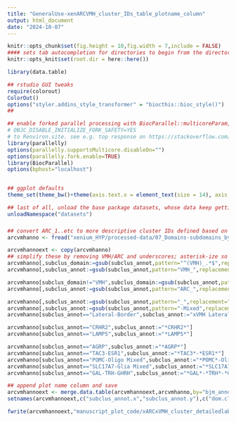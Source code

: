```yaml
---
title: "GeneralUse-xenARCVMH_cluster_IDs_table_plotname_column"
output: html_document
date: "2024-10-07"
---
```


```r
knitr::opts_chunk$set(fig.height = 10,fig.width = 7,include = FALSE)
#### sets tab autocompletion for directories to begin from the directory containing the .Rproj session, instead of the script's directory if different
knitr::opts_knit$set(root.dir = here::here())

library(data.table)

## rstudio GUI tweaks
require(colorout)
ColorOut()
options("styler.addins_style_transformer" = "biocthis::bioc_style()")
##

## enable forked parallel processing with BiocParallel::multicoreParam, future::, etc. seemed to need this a couple times, but otherwise havent so its here as a preventative measure. part of this is adding the line 
# OBJC_DISABLE_INITIALIZE_FORK_SAFETY=YES
# to Renviron.site. see e.g. top response on https://stackoverflow.com/questions/73638290/python-on-mac-is-it-safe-to-set-objc-disable-initialize-fork-safety-yes-globall 
library(parallelly)
options(parallelly.supportsMulticore.disableOn="")
options(parallelly.fork.enable=TRUE)
library(BiocParallel)
options(bphost="localhost")


## ggplot defaults
theme_set(theme_bw()+theme(axis.text.x = element_text(size = 14), axis.title.x = element_text(size = 16), axis.text.y = element_text(size = 14), axis.title.y = element_text(size =16), plot.title = element_text(size = 20,hjust=0.5), strip.text = element_text(size=18), legend.text = element_text(size=10), legend.title = element_text(size=11,hjust=0.5)))

## last of all, unload the base package datasets, whose data keep getting in the way of autocompletions (e.g., Theoph is priortized over TRUE)
unloadNamespace("datasets")
```


### 
```r
## convert ARC_1..etc to more descriptive cluster IDs defined based on ARC/VMH specific cluster marker analyses
arcvmhanno <- fread("xenium_HYP/processed-data/07_Domains-subdomains_by_knnSmoothing_Banksytypes/04e_ARC_and_VMH_cluster_identities_based_on_cellgroup_1vall.txt")

arcvmhannoext <- copy(arcvmhanno)
## simplify these by removing VMH/ARC and underscores; asterisk-ize so the gene names  can be italiczed in ggplot elements; remove vmh and arc from the names but add a temporary column here so we know they're VMH and ARC for mapping onto the de result sets
arcvmhanno[,subclus_domain:=gsub(subclus_annot,pattern="^(VMH)_.*$",replacement="\\1")]
arcvmhanno[,subclus_annot:=gsub(subclus_annot,pattern="VMH_",replacement="")]

arcvmhanno[subclus_domain!="VMH",subclus_domain:=gsub(subclus_annot,pattern="^(ARC)_.*$",replacement="\\1")]
arcvmhanno[,subclus_annot:=gsub(subclus_annot,pattern="ARC_",replacement="")]

arcvmhanno[,subclus_annot:=gsub(subclus_annot,pattern="_",replacement=" ")]
arcvmhanno[,subclus_annot:=gsub(subclus_annot,pattern="-Mixed",replacement=" Mixed")]
arcvmhanno[subclus_annot=="Lateral-Border",subclus_annot:="xVMH Lateral Border"]

arcvmhanno[subclus_annot=="CRHR2",subclus_annot:="*CRHR2*"]
arcvmhanno[subclus_annot=="LAMP5",subclus_annot:="*LAMP5*"]

arcvmhanno[subclus_annot=="AGRP",subclus_annot:="*AGRP*"]
arcvmhanno[subclus_annot=="TAC3-ESR1",subclus_annot:="*TAC3*-*ESR1*"]
arcvmhanno[subclus_annot=="POMC-Oligo Mixed",subclus_annot:="*POMC*-Oligo"]
arcvmhanno[subclus_annot=="SLC17A7-Glia Mixed",subclus_annot:="*SLC17A7*-Glia Mixed"]
arcvmhanno[subclus_annot=="GAL-TRH-GHRH",subclus_annot:="*GAL*-*TRH*-*GHRH*"]

## append plot name column and save
arcvmhannoext <- merge.data.table(arcvmhannoext,arcvmhanno,by="bjm_annot")
setnames(arcvmhannoext,c("subclus_annot.x","subclus_annot.y"),c("dom.clus","plotclusname"))

fwrite(arcvmhannoext,"manuscript_plot_code/xARCxVMH_cluster_detailedlabs_andplotformatnames.txt",sep='\t',quote=F,row.names=F)
```
